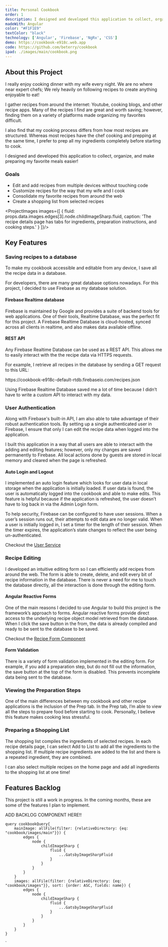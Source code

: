 ```yaml
---
title: Personal Cookbook
order: 1
description: I designed and developed this application to collect, organize, and make preparing my favorite meals easier.
madeWith: Angular
color: "#F1F1E9"
textColor: "black"
technology: ['Angular', 'Firebase', 'NgRx', 'CSS']
demo: https://cookbook-e918c.web.app
code: https://github.com/beterry/cookbook
ipad: ./images/main/cookbook.png
---
```



## About this Project

I really enjoy cooking dinner with my wife every night. We are no where near expert chefs; We rely heavily on following recipes to create anything enjoyable to eat!

I gather recipes from around the internet: Youtube, cooking blogs, and other recipe apps. Many of the recipes I find are great and worth saving; however, finding them on a variety of platforms made organizing my favorites difficult. 

I also find that my cooking process differs from how most recipes are structured. Whereas most recipes have the chef cooking and prepping at the same time, I prefer to prep all my ingredients completely before starting to cook.

I designed and developed this application to collect, organize, and make preparing my favorite meals easier!

### Goals

- Edit and add recipes from multiple devices without touching code
- Customize recipes for the way that my wife and I cook
- Consolidate my favorite recipes from around the web
- Create a shopping list from selected recipes

<ProjectImages images={[
    {
        fluid: props.data.images.edges[3].node.childImageSharp.fluid,
        caption: 'The recipe details page has tabs for ingredients, preparation instructions, and cooking steps.'
    }
]}/>

## Key Features

### Saving recipes to a database

To make my cookbook accessible and editable from any device, I save all the recipe data in a database.

For developers, there are many great database options nowadays. For this project, I decided to use Firebase as my database solution.

#### Firebase Realtime database

Firebase is maintained by Google and provides a suite of backend tools for web applications. One of their tools, Realtime Database, was the perfect fit for this project. A Firebase Realtime Database is cloud-hosted, synced across all clients in realtime, and also makes data available offline.

#### REST API

Any Firebase Realtime Database can be used as a REST API. This allows me to easily interact with the the recipe data via HTTPS requests. 

For example, I retrieve all recipes in the database by sending a GET request to this URL:

<Callout>
    https://cookbook-e918c-default-rtdb.firebaseio.com/recipes.json
</Callout>

Using Firebase Realtime Database saved me a lot of time because I didn’t have to write a custom API to interact with my data.

### User Authentication

Along with Firebase's built-in API, I am also able to take advantage of their robust authentication tools. By setting up a single authenticated user in Firebase, I ensure that only I can edit the recipe data when logged into the application.

I built this application in a way that all users are able to interact with the adding and editing features; however, only my changes are saved permanently to Firebase. All local actions done by guests are stored in local memory and cleared when the page is refreshed.

#### Auto Login and Logout

I implemented an auto login feature which looks for user data in local storage when the application is initially loaded. If user data is found, the user is automatically logged into the cookbook and able to make edits. This feature is helpful because if the application is refreshed, the user doesn’t have to log back in via the Admin Login form.

To help security, Firebase can be configured to have user sessions. When a user’s session runs out, their attempts to edit data are no longer valid. When a user is initially logged in, I set a timer for the length of their session. When the timer expires, the application’s state changes to reflect the user being un-authenticated.

<Callout emoji='&#128273;'>
    Checkout the <a href='#'>User Service</a>
</Callout>

### Recipe Editing

I developed an intuitive editing form so I can efficiently add recipes from around the web. The form is able to create, delete, and edit every bit of recipe information in the database. There is never a need for me to touch the database directly, all the interaction is done through the editing form.

#### Angular Reactive Forms

One of the main reasons I decided to use Angular to build this project is the framework’s approach to forms. Angular reactive forms provide direct access to the underlying recipe object model retrieved from the database. When I click the save button in the from, the data is already compiled and ready to be sent to the database to be saved. 

<Callout>
    Checkout the <a href='#'>Recipe Form Component</a>
</Callout>

#### Form Validation

There is a variety of form validation implemented in the editing form. For example, if you add a preparation step, but do not fill out the information, the save button at the top of the form is disabled. This prevents incomplete data being sent to the database.

### Viewing the Preparation Steps

One of the main differences between my cookbook and other recipe applications is the inclusion of the Prep tab. In the Prep tab, I’m able to view all the steps to prepare food before starting to cook. Personally, I believe this feature makes cooking less stressful.

### Preparing a Shopping List

The shopping list compiles the ingredients of selected recipes. In each recipe details page, I can select Add to List to add all the ingredients to the shopping list. If multiple recipe ingredients are added to the list and there is a repeated ingredient, they are combined.

I can also select multiple recipes on the home page and add all ingredients to the shopping list at one time!

## Features Backlog

This project is still a work in progress. In the coming months, these are some of the features I plan to implement.

ADD BACKLOG COMPONENT HERE!!

    query cookbookQuery{
        mainImage: allFile(filter: {relativeDirectory: {eq: "cookbook/images/main"}}) {
            edges {
                node {
                    childImageSharp {
                        fluid {
                            ...GatsbyImageSharpFluid
                        }
                    }
                }
            }
        }
        images: allFile(filter: {relativeDirectory: {eq: "cookbook/images"}}, sort: {order: ASC, fields: name}) {
            edges {
                node {
                    childImageSharp {
                        fluid {
                            ...GatsbyImageSharpFluid
                        }
                    }
                }
            }
        }
    }
`